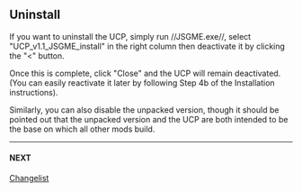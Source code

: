 == Uninstall ==

If you want to uninstall the UCP, simply run //JSGME.exe//, select
"UCP_v1.1_JSGME_install" in the right column then deactivate it by clicking
the "<" button.

Once this is complete, click "Close" and the UCP will remain deactivated.
(You can easily reactivate it later by following Step 4b of the Installation
instructions).

Similarly, you can also disable the unpacked version, though it should be
pointed out that the unpacked version and the UCP are both intended to be
the base on which all other mods build.

----

==== NEXT ====

[[Changelist]]